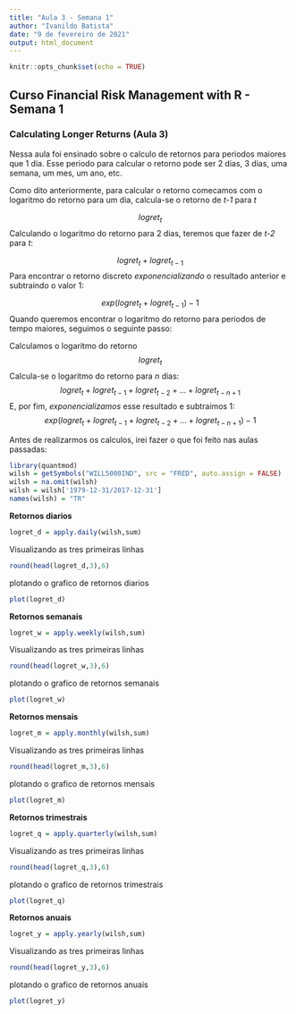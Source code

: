 ---
title: "Aula 3 - Semana 1"
author: "Ivanildo Batista"
date: "9 de fevereiro de 2021"
output: html_document
---

```{r setup, include=FALSE}
knitr::opts_chunk$set(echo = TRUE)
```

## Curso Financial Risk Management with R - Semana 1

### Calculating Longer Returns (Aula 3)

Nessa aula foi ensinado sobre o calculo de retornos para periodos maiores que 1 dia.
Esse periodo para calcular o retorno pode ser 2 dias, 3 dias, uma semana, um mes, um
ano, etc.

Como dito anteriormente, para calcular o retorno comecamos com o logaritmo do retorno para um dia, calcula-se o retorno de *t-1* para *t*

$$
  logret_t
$$
Calculando o logaritmo do retorno para 2 dias, teremos que fazer de *t-2* para *t*:

$$
   logret_t + logret_{t-1}
$$
Para encontrar o retorno discreto *exponencializando* o resultado anterior e subtraindo o valor 1:

$$
   exp(logret_t + logret_{t-1}) - 1
$$
Quando queremos encontrar o logaritmo do retorno para periodos de tempo maiores, seguimos o seguinte passo:

Calculamos o logaritmo do retorno
$$
  logret_t
$$
Calcula-se o logaritmo do retorno para *n* dias:
$$
  logret_t + logret_{t-1} + logret_{t-2} + ... + logret_{t-n+1}
$$
E, por fim, *exponencializamos* esse resultado e subtraimos 1:
$$
  exp(logret_t + logret_{t-1} + logret_{t-2} + ... + logret_{t-n+1}) - 1
$$

Antes de realizarmos os calculos, irei fazer o que foi feito nas aulas passadas:
```{r}
library(quantmod)
wilsh = getSymbols("WILL5000IND", src = "FRED", auto.assign = FALSE)
wilsh = na.omit(wilsh)
wilsh = wilsh['1979-12-31/2017-12-31']
names(wilsh) = "TR"
```

**Retornos diarios**

```{r}
logret_d = apply.daily(wilsh,sum)
```
Visualizando as tres primeiras linhas
```{r}
round(head(logret_d,3),6)
```
plotando o grafico de retornos diarios
```{r}
plot(logret_d)
```

**Retornos semanais**

```{r}
logret_w = apply.weekly(wilsh,sum)
```
Visualizando as tres primeiras linhas
```{r}
round(head(logret_w,3),6)
```
plotando o grafico de retornos semanais
```{r}
plot(logret_w)
```

**Retornos mensais**
```{r}
logret_m = apply.monthly(wilsh,sum)
```
Visualizando as tres primeiras linhas
```{r}
round(head(logret_m,3),6)
```
plotando o grafico de retornos mensais
```{r}
plot(logret_m)
```

**Retornos trimestrais**
```{r}
logret_q = apply.quarterly(wilsh,sum)
```
Visualizando as tres primeiras linhas
```{r}
round(head(logret_q,3),6)
```
plotando o grafico de retornos trimestrais
```{r}
plot(logret_q)
```

**Retornos anuais**
```{r}
logret_y = apply.yearly(wilsh,sum)
```
Visualizando as tres primeiras linhas
```{r}
round(head(logret_y,3),6)
```
plotando o grafico de retornos anuais
```{r}
plot(logret_y)
```
